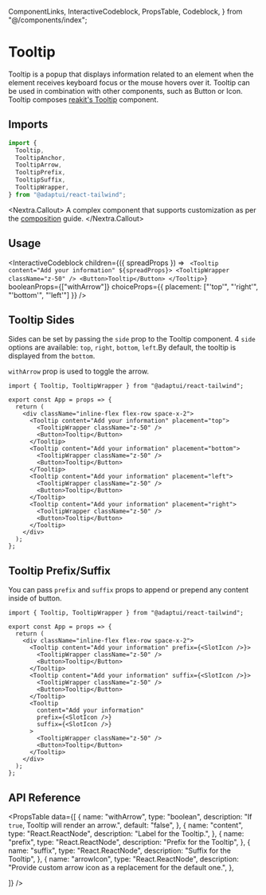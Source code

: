   ComponentLinks,
  InteractiveCodeblock,
  PropsTable,
  Codeblock,
} from "@/components/index";

# Tooltip

Tooltip is a popup that displays information related to an element when the
element receives keyboard focus or the mouse hovers over it. Tooltip can be used
in combination with other components, such as Button or Icon. Tooltip composes
[reakit's Tooltip](https://reakit.io/docs/tooltip/) component.

<ComponentLinks github="tooltip" theme="tooltip" story="popups-tooltip" />

## Imports

```js
import {
  Tooltip,
  TooltipAnchor,
  TooltipArrow,
  TooltipPrefix,
  TooltipSuffix,
  TooltipWrapper,
} from "@adaptui/react-tailwind";
```

<Nextra.Callout>
  A complex component that supports customization as per the
  [composition](/docs/composition) guide.
</Nextra.Callout>

## Usage

<InteractiveCodeblock
  children={({ spreadProps }) => `
  <Tooltip content="Add your information" ${spreadProps}>
    <TooltipWrapper className="z-50" />
    <Button>Tooltip</Button>
  </Tooltip>`}
  booleanProps={["withArrow"]}
  choiceProps={{ placement: ["'top'", "'right'", "'bottom'", "'left'"] }}
/>

## Tooltip Sides

Sides can be set by passing the `side` prop to the Tooltip component. 4 `side`
options are available: `top`, `right`, `bottom`, `left`.By default, the tooltip
is displayed from the `bottom`.

`withArrow` prop is used to toggle the arrow.

<Codeblock live noInline>

```
import { Tooltip, TooltipWrapper } from "@adaptui/react-tailwind";

export const App = props => {
  return (
    <div className="inline-flex flex-row space-x-2">
      <Tooltip content="Add your information" placement="top">
        <TooltipWrapper className="z-50" />
        <Button>Tooltip</Button>
      </Tooltip>
      <Tooltip content="Add your information" placement="bottom">
        <TooltipWrapper className="z-50" />
        <Button>Tooltip</Button>
      </Tooltip>
      <Tooltip content="Add your information" placement="left">
        <TooltipWrapper className="z-50" />
        <Button>Tooltip</Button>
      </Tooltip>
      <Tooltip content="Add your information" placement="right">
        <TooltipWrapper className="z-50" />
        <Button>Tooltip</Button>
      </Tooltip>
    </div>
  );
};
```

</Codeblock>

## Tooltip Prefix/Suffix

You can pass `prefix` and `suffix` props to append or prepend any content inside
of button.

<Codeblock live noInline>

```
import { Tooltip, TooltipWrapper } from "@adaptui/react-tailwind";

export const App = props => {
  return (
    <div className="inline-flex flex-row space-x-2">
      <Tooltip content="Add your information" prefix={<SlotIcon />}>
        <TooltipWrapper className="z-50" />
        <Button>Tooltip</Button>
      </Tooltip>
      <Tooltip content="Add your information" suffix={<SlotIcon />}>
        <TooltipWrapper className="z-50" />
        <Button>Tooltip</Button>
      </Tooltip>
      <Tooltip
        content="Add your information"
        prefix={<SlotIcon />}
        suffix={<SlotIcon />}
      >
        <TooltipWrapper className="z-50" />
        <Button>Tooltip</Button>
      </Tooltip>
    </div>
  );
};
```

</Codeblock>

## API Reference

<PropsTable
  data={[
    {
      name: "withArrow",
      type: "boolean",
      description: "If `true`, Tooltip will render an arrow.",
      default: "false",
    },
    {
      name: "content",
      type: "React.ReactNode",
      description: "Label for the Tooltip.",
    },
    {
      name: "prefix",
      type: "React.ReactNode",
      description: "Prefix for the Tooltip",
    },
    {
      name: "suffix",
      type: "React.ReactNode",
      description: "Suffix for the Tooltip",
    },
    {
      name: "arrowIcon",
      type: "React.ReactNode",
      description: "Provide custom arrow icon as a replacement for the default one.",
    },

]} />
